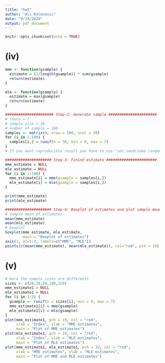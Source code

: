 ---
title: "hw3"
author: "Ali Kolenovic"
date: "9/29/2020"
output: pdf_document
---

```{r setup, include=FALSE}
knitr::opts_chunk$set(echo = TRUE)
```


# (iv)
```{r, echo=FALSE}
mme <- function(gsample) {
  estimate = (2/length(gsample)) * sum(gsample)
  return(estimate)
}

mle <- function(gsample) {
  estimate = max(gsample)
  return(estimate)
}

###################### Step-2: Generate sample ######################
# theta = 7
# sample size = 30
# number of sample = 100
samples <- matrix(0, nrow = 100, ncol = 30)
for (i in 1:100) {
  samples[i,] = runif(n = 30, min = 0, max = 7)
}
# If you want reproducible result you have to use "set.seed(some random number)"

##################### Step-3: Finind estimate #######################
mme_estimate = NULL
mle_estimate = NULL
for (i in 1:100) {
  mme_estimate[i] = mme(gsample = samples[i,])
  mle_estimate[i] = mle(gsample = samples[i,])
}

print(mme_estimate)
print(mle_estimate)

##################### Step-4: Boxplot of estimates and plot sample mean ##########
# Sample mean of estimates
mean(mme_estimate)
mean(mle_estimate)
# boxplot
boxplot(mme_estimate, mle_estimate,
        main = "Boxplot of estimates")
axis(1, at=1:2, labels=c("MME", "MLE"))
points(c(mean(mme_estimate), mean(mle_estimate)), col="red", pch = 19)
```

# (v)

```{r, echo=FALSE}
# Here the sample sizes are differents
sizes <- c(20,30,50,100,150)
mme_estimate1 = NULL
mle_estimate1 = NULL
for (i in 1:5) {
  gsample <- runif(n = sizes[i], min = 0, max = 7)
  mme_estimate1[i] = mme(gsample)
  mle_estimate1[i] = mle(gsample)
}
plot(mme_estimate1, pch = 19, col = "red",
     xlab = "Index", ylab = "MME estimates",
     main = "Plot of MME estimates")
plot(mle_estimate1, pch = 19, col = "red",
     xlab = "Index", ylab = "MLE estimates",
     main = "Plot of MLE estimates")
plot(mme_estimate1, mle_estimate1, pch = 19, col = "red",
     xlab = "MME estimates", ylab = "MLE estimates",
     main = "Plot of MME and MLE estimates")
```
